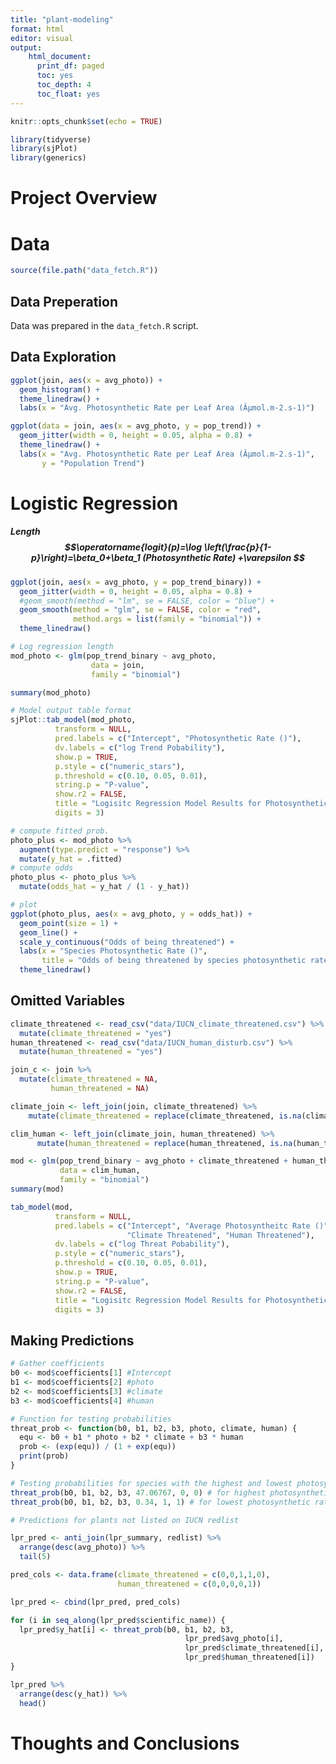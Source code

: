 ```yaml
---
title: "plant-modeling"
format: html
editor: visual
output:
    html_document:
      print_df: paged
      toc: yes
      toc_depth: 4
      toc_float: yes
---
```


```r
knitr::opts_chunk$set(echo = TRUE)
```

```r
library(tidyverse)
library(sjPlot)
library(generics)
```

# Project Overview

# Data

```r
source(file.path("data_fetch.R"))
```

## Data Preperation

Data was prepared in the `data_fetch.R` script. 

## Data Exploration

```r
ggplot(join, aes(x = avg_photo)) +
  geom_histogram() +
  theme_linedraw() +
  labs(x = "Avg. Photosynthetic Rate per Leaf Area (Âµmol.m-2.s-1)")
```


```r
ggplot(data = join, aes(x = avg_photo, y = pop_trend)) + 
  geom_jitter(width = 0, height = 0.05, alpha = 0.8) +
  theme_linedraw() +
  labs(x = "Avg. Photosynthetic Rate per Leaf Area (Âµmol.m-2.s-1)", 
       y = "Population Trend")
```


# Logistic Regression

##### **Length** $$\operatorname{logit}(p)=\log \left(\frac{p}{1-p}\right)=\beta_0+\beta_1  (Photosynthetic Rate)  +\varepsilon $$

```r
ggplot(join, aes(x = avg_photo, y = pop_trend_binary)) + 
  geom_jitter(width = 0, height = 0.05, alpha = 0.8) +
  #geom_smooth(method = "lm", se = FALSE, color = "blue") +
  geom_smooth(method = "glm", se = FALSE, color = "red", 
              method.args = list(family = "binomial")) +
  theme_linedraw()
```


```r
# Log regression length
mod_photo <- glm(pop_trend_binary ~ avg_photo, 
                  data = join, 
                  family = "binomial")

summary(mod_photo)

# Model output table format
sjPlot::tab_model(mod_photo,
          transform = NULL,
          pred.labels = c("Intercept", "Photosynthetic Rate ()"),
          dv.labels = c("log Trend Pobability"),
          show.p = TRUE,
          p.style = c("numeric_stars"),
          p.threshold = c(0.10, 0.05, 0.01),
          string.p = "P-value",
          show.r2 = FALSE,
          title = "Logisitc Regression Model Results for Photosynthetic Rate",
          digits = 3)
```

```r
# compute fitted prob.
photo_plus <- mod_photo %>%
  augment(type.predict = "response") %>%
  mutate(y_hat = .fitted)
# compute odds
photo_plus <- photo_plus %>% 
  mutate(odds_hat = y_hat / (1 - y_hat)) 

# plot
ggplot(photo_plus, aes(x = avg_photo, y = odds_hat)) +
  geom_point(size = 1) + 
  geom_line() + 
  scale_y_continuous("Odds of being threatened") +
  labs(x = "Species Photosynthetic Rate ()", 
       title = "Odds of being threatened by species photosynthetic rate") +
  theme_linedraw()
```

## Omitted Variables

```r
climate_threatened <- read_csv("data/IUCN_climate_threatened.csv") %>%
  mutate(climate_threatened = "yes")
human_threatened <- read_csv("data/IUCN_human_disturb.csv") %>%
  mutate(human_threatened = "yes")

join_c <- join %>%
  mutate(climate_threatened = NA,
         human_threatened = NA)

climate_join <- left_join(join, climate_threatened) %>%
    mutate(climate_threatened = replace(climate_threatened, is.na(climate_threatened), "no"))

clim_human <- left_join(climate_join, human_threatened) %>%
      mutate(human_threatened = replace(human_threatened, is.na(human_threatened), "no"))

```

```r
mod <- glm(pop_trend_binary ~ avg_photo + climate_threatened + human_threatened,
           data = clim_human,
           family = "binomial")
summary(mod)
```


```r
tab_model(mod,
          transform = NULL,
          pred.labels = c("Intercept", "Average Photosyntheitc Rate ()", 
                          "Climate Threatened", "Human Threatened"),
          dv.labels = c("log Threat Pobability"),
          p.style = c("numeric_stars"),
          p.threshold = c(0.10, 0.05, 0.01),
          show.p = TRUE,
          string.p = "P-value",
          show.r2 = FALSE,
          title = "Logisitc Regression Model Results for Photosynthetic Rate, Climate Threatened, and Human Threatened",
          digits = 3)
```

## Making Predictions

```r
# Gather coefficients
b0 <- mod$coefficients[1] #Intercept
b1 <- mod$coefficients[2] #photo
b2 <- mod$coefficients[3] #climate
b3 <- mod$coefficients[4] #human

# Function for testing probabilities
threat_prob <- function(b0, b1, b2, b3, photo, climate, human) {
  equ <- b0 + b1 * photo + b2 * climate + b3 * human
  prob <- (exp(equ)) / (1 + exp(equ))
  print(prob)
}

# Testing probabilities for species with the highest and lowest photosynthetic rates
threat_prob(b0, b1, b2, b3, 47.06767, 0, 0) # for highest photosynthetic rate in data
threat_prob(b0, b1, b2, b3, 0.34, 1, 1) # for lowest photosynthetic rate in data
```


```r
# Predictions for plants not listed on IUCN redlist

lpr_pred <- anti_join(lpr_summary, redlist) %>%
  arrange(desc(avg_photo)) %>%
  tail(5)

pred_cols <- data.frame(climate_threatened = c(0,0,1,1,0),
                        human_threatened = c(0,0,0,0,1)) 

lpr_pred <- cbind(lpr_pred, pred_cols)

for (i in seq_along(lpr_pred$scientific_name)) {
  lpr_pred$y_hat[i] <- threat_prob(b0, b1, b2, b3, 
                                       lpr_pred$avg_photo[i],
                                       lpr_pred$climate_threatened[i],
                                       lpr_pred$human_threatened[i])
}

lpr_pred %>% 
  arrange(desc(y_hat)) %>%
  head()
```


# Thoughts and Conclusions

